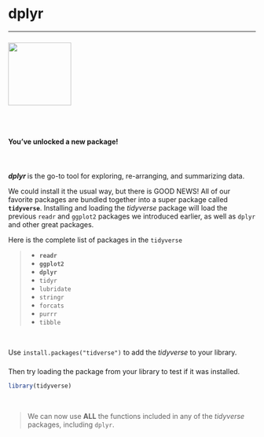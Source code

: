 
# dplyr
<hr>

![](../images/dplyr_hex.png){width="128" align="left" style="margin-right: 32px; margin-top: 8px; margin-bottom: 20px;"}

<br>

__You've unlocked a new package!__  

<br>

<div style="clear: both; margin-top: 22px;"></div>

<b> _dplyr_ </b> is the go-to tool for exploring, re-arranging, and summarizing data.  

We could install it the usual way, but there is GOOD NEWS! All of our favorite packages are bundled together into a super package called **`tidyverse`**. Installing and loading the *tidyverse* package will load the previous `readr` and `ggplot2` packages we introduced earlier, as well as `dplyr` and other great packages.

Here is the complete list of packages in the `tidyverse`

> - **`readr`**
> - **`ggplot2`**
> - **`dplyr`**
> - `tidyr`
> - `lubridate`
> - `stringr`
> - `forcats`
> - `purrr`
> - `tibble`

<br>

Use `install.packages("tidverse")` to add the _tidyverse_ to your library.  

<div style="clear: both; margin-top: 22px;"></div>

Then try loading the package from your library to test if it was installed.
```r
library(tidyverse)
```

<br>

> We can now use **ALL** the functions included in any of the *tidyverse* packages, including `dplyr`.

